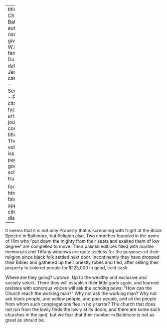 
---
title: 'Jesus Christ in Baltimore'
author:
  - name:
      given: W.E.B.
      family: Du Bois
date: Jan. 1911
categories: 
  - Segregation
  - Religion
citation: 
  type: article-journal
  container-title: The Crisis
  volume: 1
  issue: 3
  page: 21
google-scholar: true

format:
  html:
    toc: false
    appendix-cite-as: display
---



It seems that it is not only Property that is screaming with fright at the Black Spectre in Baltimore, but Religion also. Two churches founded in the name of Him who "put down the mighty from their seats and exalted them of low degree" are compelled to move. Their palatial edifices filled with marble memorials and Tiffany windows are quite useless for the purposes of their religion since black folk settled next door. Incontinently they have dropped their Bibles and gathered up their priestly robes and fled, after selling their property to colored people for $125,000 in good, cold cash.

Where are they going? Uptown. Up to the wealthy and exclusive and socially select. There they will establish their little gods again, and learned prelates with sonorous voices will ask the echoing pews: "How can the Church reach the working man?" Why not ask the working man? Why not ask black people, and yellow people, and poor people, and all the people from whom such congregations flee in holy terror? The church that does not run from the lowly finds the lowly at its doors, and there are some such churches in the land, but we fear that their number in Baltimore is not as great as should be.

